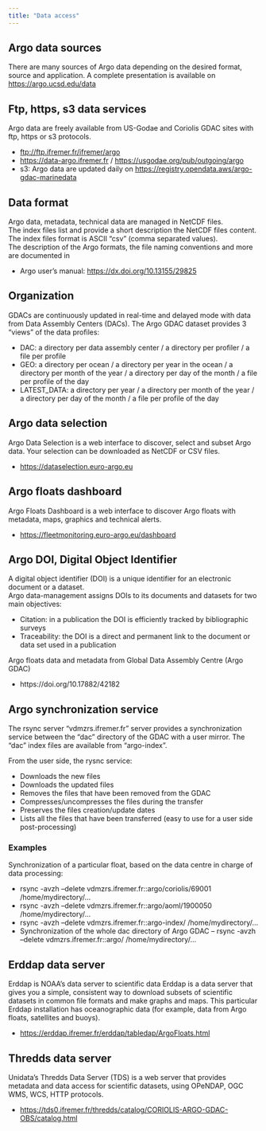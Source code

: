 ```yaml
---
title: "Data access"
---
```

## Argo data sources
There are many sources of Argo data depending on the desired format, source and application.
A complete presentation is available on [https://argo.ucsd.edu/data](https://argo.ucsd.edu/data)

## Ftp, https, s3 data services
Argo data are freely available from US-Godae and Coriolis GDAC sites with ftp, https or s3 protocols.

- [ftp://ftp.ifremer.fr/ifremer/argo](ftp://ftp.ifremer.fr/ifremer/argo)
- [https://data-argo.ifremer.fr](https://data-argo.ifremer.fr) / [https://usgodae.org/pub/outgoing/argo](https://usgodae.org/pub/outgoing/argo)
- s3: Argo data are updated daily on [https://registry.opendata.aws/argo-gdac-marinedata](https://registry.opendata.aws/argo-gdac-marinedata) 

## Data format
Argo data, metadata, technical data are managed in NetCDF files.  
The index files list and provide a short description the NetCDF files content. The index files format is ASCII "csv" (comma separated values).  
The description of the Argo formats, the file naming conventions and more are documented in 

- Argo user's manual: [https://dx.doi.org/10.13155/29825](https://dx.doi.org/10.13155/29825)

## Organization
GDACs are continuously updated in real-time and delayed mode with data from Data Assembly Centers (DACs).
The Argo GDAC dataset provides 3 "views" of the data profiles:

- DAC: a directory per data assembly center / a directory per profiler / a file per profile
- GEO: a directory per ocean / a directory per year in the ocean / a directory per month of the year / a directory per day of the month / a file per profile of the day
- LATEST_DATA: a directory per year / a directory per month of the year / a directory per day of the month / a file per profile of the day

## Argo data selection
Argo Data Selection is a web interface to discover, select and subset Argo data. Your selection can be downloaded as NetCDF or CSV files.

- [https://dataselection.euro-argo.eu](https://dataselection.euro-argo.eu)

## Argo floats dashboard
Argo Floats Dashboard is a web interface to discover Argo floats with metadata, maps, graphics and technical alerts.

- [https://fleetmonitoring.euro-argo.eu/dashboard](https://fleetmonitoring.euro-argo.eu/dashboard)

## Argo DOI, Digital Object Identifier
A digital object identifier (DOI) is a unique identifier for an electronic document or a dataset.  
Argo data-management assigns DOIs to its documents and datasets for two main objectives:

- Citation: in a publication the DOI is efficiently tracked by bibliographic surveys
- Traceability: the DOI is a direct and permanent link to the document or data set used in a publication

Argo floats data and metadata from Global Data Assembly Centre (Argo GDAC)

- https://doi.org/10.17882/42182

## Argo synchronization service
The rsync server "vdmzrs.ifremer.fr" server provides a synchronization service between the "dac" directory of the GDAC with a user mirror. The "dac" index files are available from "argo-index".

From the user side, the rysnc service:

- Downloads the new files
- Downloads the updated files
- Removes the files that have been removed from the GDAC
- Compresses/uncompresses the files during the transfer
- Preserves the files creation/update dates
- Lists all the files that have been transferred (easy to use for a user side post-processing)

### Examples
Synchronization of a particular float, based on the data centre in charge of data processing:

- rsync -avzh --delete vdmzrs.ifremer.fr::argo/coriolis/69001 /home/mydirectory/...
- rsync -avzh --delete vdmzrs.ifremer.fr::argo/aoml/1900050 /home/mydirectory/...
- rsync -avzh --delete vdmzrs.ifremer.fr::argo-index/ /home/mydirectory/...
- Synchronization of the whole dac directory of Argo GDAC
-- rsync -avzh --delete vdmzrs.ifremer.fr::argo/ /home/mydirectory/...

## Erddap data server
Erddap is NOAA’s data server to scientific data
Erddap is a data server that gives you a simple, consistent way to download subsets of scientific datasets in common file formats and make graphs and maps. This particular Erddap installation has oceanographic data (for example, data from Argo floats, satellites and buoys).

- [https://erddap.ifremer.fr/erddap/tabledap/ArgoFloats.html](https://erddap.ifremer.fr/erddap/tabledap/ArgoFloats.html)

## Thredds data server
Unidata's Thredds Data Server (TDS) is a web server that provides metadata and data access for scientific datasets, using OPeNDAP, OGC WMS, WCS, HTTP protocols.

- [https://tds0.ifremer.fr/thredds/catalog/CORIOLIS-ARGO-GDAC-OBS/catalog.html](https://tds0.ifremer.fr/thredds/catalog/CORIOLIS-ARGO-GDAC-OBS/catalog.html)
